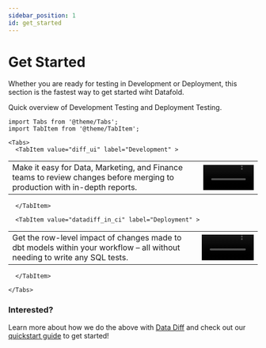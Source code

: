```yaml
---
sidebar_position: 1
id: get_started
---
```


# Get Started

Whether you are ready for testing in Development or Deployment, this section is the fastest way to get started wiht Datafold.

Quick overview of Development Testing and Deployment Testing.


```mdx-code-block
import Tabs from '@theme/Tabs';
import TabItem from '@theme/TabItem';

<Tabs>
  <TabItem value="diff_ui" label="Development" >
```  

  <table >
  <tr>
      <td>
      Make it easy for Data, Marketing, and Finance teams to review changes before merging to production with in-depth reports.</td>
      <td><video src="https://datafold-public.s3.us-west-2.amazonaws.com/small-video-02.mp4" preload="metadata" autoplay="autoplay" loop="loop" muted="" width="100%" height="auto%"></video></td>
  </tr>
  </table>

```mdx-code-block
  </TabItem>
```

```mdx-code-block
  <TabItem value="datadiff_in_ci" label="Deployment" >
```  

  <table >
  <tr>
      <td>Get the row-level impact of changes made to dbt models within your workflow – all without needing to write any SQL tests.</td>
      <td><video src="https://datafold-public.s3.us-west-2.amazonaws.com/small-video-01.mp4" preload="metadata" autoplay="autoplay" loop="loop" muted="" width="100%" height="auto%"></video></td>
  </tr>
  </table>

```mdx-code-block
  </TabItem>
```

```mdx-code-block
</Tabs>
```

### Interested?
Learn more about how we do the above with [Data Diff](features/data_diff) and check out our [quickstart guide](quickstart_guide) to get started!